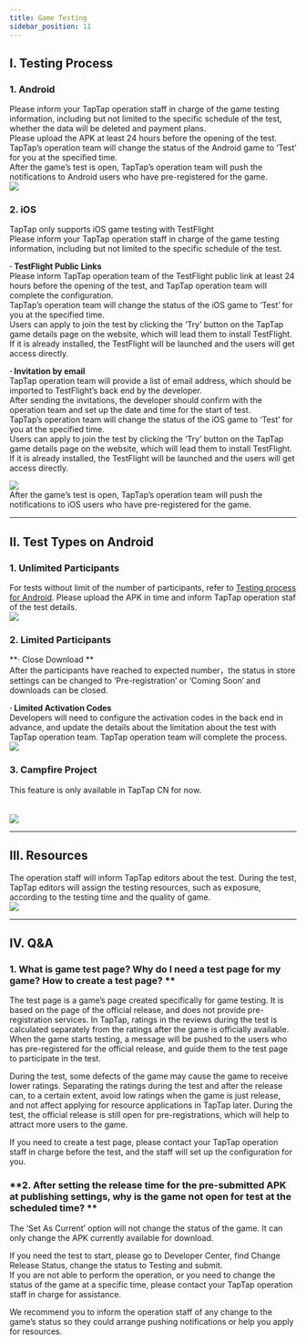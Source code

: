 ```yaml
---
title: Game Testing
sidebar_position: 11
---
```


## **I. Testing Process**  

### 1\. Android
Please inform your TapTap operation staff in charge of the game testing information, including but not limited to the specific schedule of the test, whether the data will be deleted and payment plans.  
Please upload the APK at least 24 hours before the opening of the test.  
TapTap’s operation team will change the status of the Android game to ‘Test’ for you at the specified time.  
After the game’s test is open, TapTap’s operation team will push the notifications to Android users who have pre-registered for the game.   
![](https://img.tapimg.com/market/images/c53d78b9b120276b53f82aebb0d01537.png)  

### **2\. iOS**  
TapTap only supports iOS game testing with TestFlight  
Please inform your TapTap operation staff in charge of the game testing information, including but not limited to the specific schedule of the test.


**· TestFlight Public Links**  
Please inform TapTap operation team of the TestFlight public link at least 24 hours before the opening of the test, and TapTap operation team will complete the configuration.  
TapTap’s operation team will change the status of the iOS game to ‘Test’ for you at the specified time.  
Users can apply to join the test by clicking the ‘Try’ button on the TapTap game details page on the website, which will lead them to install TestFlight. If it is already installed, the TestFlight will be launched and the users will get access directly.  


**· Invitation by email**  
TapTap operation team will provide a list of email address, which should be imported to TestFlight’s back end by the developer.  
After sending the invitations, the developer should confirm with the operation team and set up the date and time for the start of test.  
TapTap’s operation team will change the status of the iOS game to ‘Test’ for you at the specified time.  
Users can apply to join the test by clicking the ‘Try’ button on the TapTap game details page on the website, which will lead them to install TestFlight. If it is already installed, the TestFlight will be launched and the users will get access directly.  

![](https://img.tapimg.com/market/images/c53d78b9b120276b53f82aebb0d01537.png)  
After the game’s test is open, TapTap’s operation team will push the notifications to iOS users who have pre-registered for the game.   

---

## **II. Test Types on Android**  

### **1\. Unlimited Participants**
For tests without limit of the number of participants, refer to [Testing process for Android](https://www.taptap.com/developer/help_docs/7?id=46#document_0). Please upload the APK in time and inform TapTap operation staf of the test details.  
![](https://img.tapimg.com/market/images/c53d78b9b120276b53f82aebb0d01537.png)  

### **2\. Limited Participants**  

**· Close Download **  
After the participants have reached to expected number，the status in store settings can be changed to ‘Pre-registration’ or ‘Coming Soon’ and downloads can be closed.  

**· Limited Activation Codes**  
Developers will need to configure the activation codes in the back end in advance, and update the details about the limitation about the test with TapTap operation team. TapTap operation team will complete the process.   
![](https://img.tapimg.com/market/images/c53d78b9b120276b53f82aebb0d01537.png)  

### 3\. Campfire Project  
 This feature is only available in TapTap CN for now.  
 [](https://www.taptap.com/campfire/apply/developer)  
 [](https://www.taptap.com/campfire/guide)  
![](https://img.tapimg.com/market/images/c53d78b9b120276b53f82aebb0d01537.png)  

---

## **III. Resources**  
The operation staff will inform TapTap editors about the test. During the test, TapTap editors will assign the testing resources, such as exposure, according to the testing time and the quality of game.  
![](https://img.tapimg.com/market/images/c53d78b9b120276b53f82aebb0d01537.png)  

---

## **IV. Q&A**  
### 1\. What is game test page? Why do I need a test page for my game? How to create a test page? **  
The test page is a game’s page created specifically for game testing. It is based on the page of the official release, and does not provide pre-registration services. In TapTap, ratings in the reviews during the test is calculated separately from the ratings after the game is officially available. When the game starts testing, a message will be pushed to the users who has pre-registered for the official release, and guide them to the test page to participate in the test.  

During the test, some defects of the game may cause the game to receive lower ratings. Separating the ratings during the test and after the release can, to a certain extent, avoid low ratings when the game is just release, and not affect applying for resource applications in TapTap later. During the test, the official release is still open for pre-registrations, which will help to attract more users to the game.   

If you need  to create a test page, please contact your TapTap operation staff in charge before the test, and the staff will set up the configuration for you.  


### **2\. After setting the release time for the pre-submitted APK at publishing settings, why is the game not open for test at the scheduled time? **  
The ‘Set As Current’ option will not change the status of the game. It can only change the APK currently available for download.  

If you need the test to start, please go to Developer Center, find <Blue>Change Release Status</Blue>, change the status to Testing and submit.  
If you are not able to perform the operation, or you need to change the status of the game at a specific time, please contact your TapTap operation staff in charge for assistance.  

We recommend you to inform the operation staff of any change to the game’s status so they could arrange pushing notifications or help you apply for resources.  
